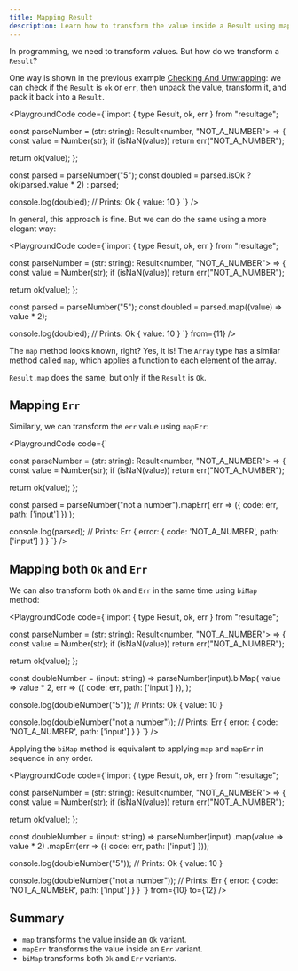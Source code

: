 ```yaml
---
title: Mapping Result
description: Learn how to transform the value inside a Result using map and mapErr methods.
---
```


In programming, we need to transform values. But how do we transform a `Result`?

One way is shown in the previous example [Checking And Unwrapping](/guides/checking-and-unwrapping/):
we can check if the `Result` is `ok` or `err`, then unpack the value, transform it, and pack it
back into a `Result`.

<PlaygroundCode
  code={`import { type Result, ok, err } from "resultage";

const parseNumber = (str: string): Result<number, "NOT_A_NUMBER"> => {
  const value = Number(str);
  if (isNaN(value)) return err("NOT_A_NUMBER");
  
  return ok(value);
};

const parsed = parseNumber("5");
const doubled = parsed.isOk
  ? ok(parsed.value * 2)
  : parsed;

console.log(doubled);
// Prints: Ok { value: 10 }
`} />

In general, this approach is fine. But we can do the same using a more elegant way:

<PlaygroundCode
  code={`import { type Result, ok, err } from "resultage";

const parseNumber = (str: string): Result<number, "NOT_A_NUMBER"> => {
  const value = Number(str);
  if (isNaN(value)) return err("NOT_A_NUMBER");
  
  return ok(value);
};

const parsed = parseNumber("5");
const doubled = parsed.map((value) => value * 2);

console.log(doubled);
// Prints: Ok { value: 10 }
  `}
  from={11}
/>

The `map` method looks known, right?
Yes, it is! The `Array` type has a similar method called `map`,
which applies a function to each element of the array.

`Result.map` does the same, but only if the `Result` is `Ok`.

## Mapping `Err`

Similarly, we can transform the `err` value using `mapErr`:

<PlaygroundCode code={`

const parseNumber = (str: string): Result<number, "NOT_A_NUMBER"> => {
  const value = Number(str);
  if (isNaN(value)) return err("NOT_A_NUMBER");
  
  return ok(value);
};

const parsed = parseNumber("not a number").mapErr(
  err => ({ code: err, path: ['input'] })
);

console.log(parsed);
// Prints: Err { error: { code: 'NOT_A_NUMBER', path: ['input'] } }
`} />

## Mapping both `Ok` and `Err`

We can also transform both `Ok` and `Err` in the same time using `biMap` method:

<PlaygroundCode code={`import { type Result, ok, err } from "resultage";

const parseNumber = (str: string): Result<number, "NOT_A_NUMBER"> => {
  const value = Number(str);
  if (isNaN(value)) return err("NOT_A_NUMBER");
  
  return ok(value);
};

const doubleNumber = (input: string) => parseNumber(input).biMap(
  value => value * 2,
  err => ({ code: err, path: ['input'] }),
);

console.log(doubleNumber("5"));
// Prints: Ok { value: 10 }

console.log(doubleNumber("not a number"));
// Prints: Err { error: { code: 'NOT_A_NUMBER', path: ['input'] } }
`} />

Applying the `biMap` method is equivalent to applying `map` and `mapErr` in sequence
in any order.

<PlaygroundCode
  code={`import { type Result, ok, err } from "resultage";

const parseNumber = (str: string): Result<number, "NOT_A_NUMBER"> => {
  const value = Number(str);
  if (isNaN(value)) return err("NOT_A_NUMBER");
  
  return ok(value);
};

const doubleNumber = (input: string) => parseNumber(input)
  .map(value => value * 2)
  .mapErr(err => ({ code: err, path: ['input'] }));

console.log(doubleNumber("5"));
// Prints: Ok { value: 10 }

console.log(doubleNumber("not a number"));
// Prints: Err { error: { code: 'NOT_A_NUMBER', path: ['input'] } }
`} 
  from={10}
  to={12}
/>



## Summary

- `map` transforms the value inside an `Ok` variant.
- `mapErr` transforms the value inside an `Err` variant.
- `biMap` transforms both `Ok` and `Err` variants.